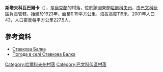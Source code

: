 {{coord|49|1|47|N|36|53|33|E|scale:100000_region:UA|display=title}}

'''斯塔夫科瓦巴爾卡'''（{{lang-uk|Ставкова Балка}}），是[[烏克蘭|烏克蘭]]的村落，位於該國東部[[哈爾科夫州|哈爾科夫州]]，由[[巴文科伏區|巴文科伏區]]負責管轄，始建於1923年，面積0.19平方公里，海拔高度119米，2001年人口43，人口密度每平方公里227.5人。

==參考資料==
* [http://gska2.rada.gov.ua/pls/z7502/A005?rdat1=09.01.2009&rf7571=32204 Ставкова Балка]{{dead link|date=2018年3月 |bot=InternetArchiveBot |fix-attempted=yes }}
* [http://weather.in.ua/ua/har'kovskaja/24763 Погода в селі Ставкова Балка] {{Wayback|url=http://weather.in.ua/ua/har%27kovskaja/24763 |date=20200203152833 }}

{{DEFAULTSORT:Ставкова Балка}}
[[Category:哈爾科夫州村落|Category:哈爾科夫州村落]]
[[Category:巴文科伏區村落|Category:巴文科伏區村落]]


{{Kharkiv-geo-stub}}